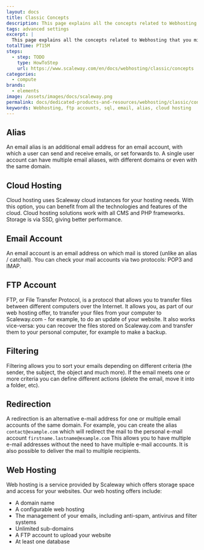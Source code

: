 ```yaml
---
layout: docs
title: Classic Concepts
description: This page explains all the concepts related to Webhosting Classic
tags: advanced settings
excerpt: |
  This page explains all the concepts related to Webhosting that you might encounter while using Scaleway products and ressources.
totalTime: PT15M
steps:
  - step: TODO
    type: HowToStep
    url: https://www.scaleway.com/en/docs/webhosting/classic/concepts
categories:
  - compute
brands:
  - elements
image: /assets/images/docs/scaleway.png
permalink: docs/dedicated-products-and-resources/webhosting/classic/concepts
keywords: Webhosting, ftp accounts, sql, email, alias, cloud hosting
---
```


<Concept opened>

## Alias

An email alias is an additional email address for an email account, with which a user can send and receive emails, or set forwards to. A single user account can have multiple email aliases, with different domains or even with the same domain.

</Concept>

<Concept opened>

## Cloud Hosting

Cloud hosting uses Scaleway cloud instances for your hosting needs. With this option, you can benefit from all the technologies and features of the cloud. Cloud hosting solutions work with all CMS and PHP frameworks. Storage is via SSD, giving better performance.

</Concept>

<Concept opened>

## Email Account

An email account is an email address on which mail is stored (unlike an alias / catchall). You can check your mail accounts via two protocols: POP3 and IMAP.

</Concept>

<Concept opened>

## FTP Account

FTP, or File Transfer Protocol, is a protocol that allows you to transfer files between different computers over the Internet. It allows you, as part of our web hosting offer, to transfer your files from your computer to Scaleway.com - for example, to do an update of your website. It also works vice-versa: you can recover the files stored on Scaleway.com and transfer them to your personal computer, for example to make a backup.

</Concept>

<Concept>

## Filtering

Filtering allows you to sort your emails depending on different criteria (the sender, the subject, the object and much more). If the email meets one or more criteria you can define different actions (delete the email, move it into a folder, etc).

</Concept>

<Concept>

## Redirection

A redirection is an alternative e-mail address for one or multiple email accounts of the same domain. For example, you can create the alias `contact@example.com` which will redirect the mail to the personal e-mail account `firstname.lastname@example.com`
This allows you to have multiple e-mail addresses without the need to have multiple e-mail accounts. It is also possible to deliver the mail to multiple recipients.

</Concept>

<Concept>

## Web Hosting

Web hosting is a service provided by Scaleway which offers storage space and access for your websites. Our web hosting offers include:

- A domain name
- A configurable web hosting
- The management of your emails, including anti-spam, antivirus and filter systems
- Unlimited sub-domains
- A FTP account to upload your website
- At least one database

</Concept>